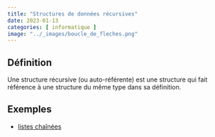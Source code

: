 ```yaml
---
title: "Structures de données récursives"
date: 2023-01-13
categories: [ informatique ]
image: "../_images/boucle_de_fleches.png"
---
```


::: {.callout-note icon=false}
## Définition

Une structure récursive (ou auto-référente) est une structure qui fait référence à une structure du même type dans sa définition.
:::


## Exemples

 - [listes chaînées](algo_avancee_listes_chainees.qmd)

